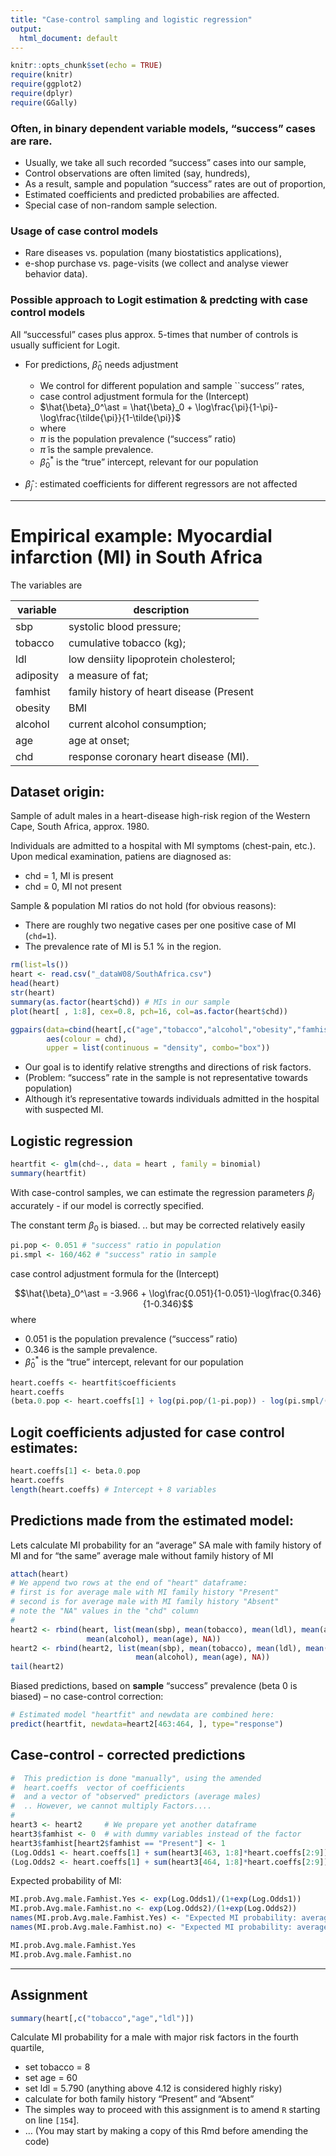 ---
title: "Case-control sampling and logistic regression"
output:
  html_document: default
---

```{r setup, include=FALSE}
knitr::opts_chunk$set(echo = TRUE)
require(knitr)
require(ggplot2)
require(dplyr)
require(GGally)
```

### Often, in binary dependent variable models, "success" cases are rare.

* Usually, we take all such recorded "success" cases into our sample,
* Control observations are often limited (say, hundreds),
* As a result, sample and population "success" rates are out of proportion,
* Estimated coefficients and predicted probabilies are affected.
* Special case of non-random sample selection. 



### Usage of case control models

* Rare diseases vs. population (many biostatistics applications), 
* e-shop purchase vs. page-visits (we collect and analyse viewer behavior data).


### Possible approach to Logit estimation & predcting with case control models

All "successful" cases plus approx. 5-times that number of controls is usually sufficient for Logit.

* For predictions, $\hat{\beta}_0$ needs adjustment

    + We control for different population and sample ``success'' rates,
    + case control adjustment formula for the (Intercept)
    + $\hat{\beta}_0^\ast = \hat{\beta}_0 + \log\frac{\pi}{1-\pi}-\log\frac{\tilde{\pi}}{1-\tilde{\pi}}$  
    + where  
    + $\pi$ is the population prevalence ("success" ratio)  
    + $\tilde{\pi}$ is the sample prevalence.  
    + $\hat{\beta}_0^\ast$ is the "true" intercept, relevant for our population  


* $\hat{\beta}_j$ : estimated coefficients for different regressors are not affected

---

# Empirical example: Myocardial infarction (MI) in South Africa

The variables are

|   variable      | description                                   |
|-----------------|-----------------------------------------------|
|   sbp           | systolic blood pressure;                      |
|   tobacco       | cumulative tobacco (kg);                      |
|   ldl           | low densiity lipoprotein   cholesterol;       |
|   adiposity     | a measure of fat;                             |
|   famhist       | family history of heart disease   (Present    |
|   obesity       | BMI                                           |
|   alcohol       | current alcohol consumption;                  |
|   age           | age at onset;                                 |
|   chd           | response  coronary heart disease (MI).        |


## Dataset origin:

Sample of adult males in a heart-disease high-risk region of the Western Cape, South Africa, approx. 1980.

Individuals are admitted to a hospital with MI symptoms (chest-pain, etc.). Upon medical examination, patiens are diagnosed as:

* chd = 1, MI is present 
* chd = 0, MI not present


Sample & population MI ratios do not hold (for obvious reasons):

* There are roughly two negative cases per one positive case of MI (`chd=1`).
* The prevalence rate of MI is 5.1 % in the region.


```{r,warning=FALSE, message=FALSE}
rm(list=ls())
heart <- read.csv("_dataW08/SouthAfrica.csv")
head(heart)
str(heart)
summary(as.factor(heart$chd)) # MIs in our sample
plot(heart[ , 1:8], cex=0.8, pch=16, col=as.factor(heart$chd))
```

```{r, warning=FALSE, message=FALSE}
ggpairs(data=cbind(heart[,c("age","tobacco","alcohol","obesity","famhist")],chd=as.factor(heart$chd)), 
        aes(colour = chd), 
        upper = list(continuous = "density", combo="box"))
```


* Our goal is to identify relative strengths and directions of risk factors.
* (Problem: "success" rate in the sample is not representative towards population)
* Although it's representative towards individuals admitted in the hospital with suspected MI.

## Logistic regression

```{r}
heartfit <- glm(chd~., data = heart , family = binomial)
summary(heartfit)
```

With case-control samples, we can estimate the regression
parameters $\beta_j$ accurately - if our model is correctly specified.

The constant term $\beta_0$ is biased.
.. but may be corrected relatively easily


```{r}
pi.pop <- 0.051 # "success" ratio in population
pi.smpl <- 160/462 # "success" ratio in sample
```

case control adjustment formula for the (Intercept)

$$\hat{\beta}_0^\ast = -3.966 + \log\frac{0.051}{1-0.051}-\log\frac{0.346}{1-0.346}$$
where

* $0.051$ is the population prevalence ("success" ratio)
* $0.346$ is the sample prevalence.
* $\hat{\beta}_0^\ast$ is the "true" intercept, relevant for our population


```{r}
heart.coeffs <- heartfit$coefficients
heart.coeffs
(beta.0.pop <- heart.coeffs[1] + log(pi.pop/(1-pi.pop)) - log(pi.smpl/(1-pi.smpl)))
```

## Logit coefficients adjusted for case control estimates:

```{r}
heart.coeffs[1] <- beta.0.pop
heart.coeffs
length(heart.coeffs) # Intercept + 8 variables
```


## Predictions made from the estimated model:

Lets calculate MI probability for an "average" SA male with family history of MI
and for "the same" average male without family history of MI


```{r}
attach(heart) 
# We append two rows at the end of "heart" dataframe:
# first is for average male with MI family history "Present"
# second is for average male with MI family history "Absent"
# note the "NA" values in the "chd" column 
#
heart2 <- rbind(heart, list(mean(sbp), mean(tobacco), mean(ldl), mean(adiposity), "Present", mean(obesity),
                 mean(alcohol), mean(age), NA))
heart2 <- rbind(heart2, list(mean(sbp), mean(tobacco), mean(ldl), mean(adiposity), "Absent", mean(obesity),
                            mean(alcohol), mean(age), NA))
tail(heart2)
```



Biased predictions, based on **sample** "success" prevalence (beta 0 is biased) -- no case-control correction:

```{r}
# Estimated model "heartfit" and newdata are combined here:
predict(heartfit, newdata=heart2[463:464, ], type="response")
```

## Case-control - corrected predictions

```{r}
#  This prediction is done "manually", using the amended
#  heart.coeffs  vector of coefficients
#  and a vector of "observed" predictors (average males)
#  .. However, we cannot multiply Factors....
#
heart3 <- heart2     # We prepare yet another dataframe 
heart3$famhist <- 0  # with dummy variables instead of the factor
heart3$famhist[heart2$famhist == "Present"] <- 1
(Log.Odds1 <- heart.coeffs[1] + sum(heart3[463, 1:8]*heart.coeffs[2:9]))
(Log.Odds2 <- heart.coeffs[1] + sum(heart3[464, 1:8]*heart.coeffs[2:9]))
```

Expected probability of MI:

```{r}
MI.prob.Avg.male.Famhist.Yes <- exp(Log.Odds1)/(1+exp(Log.Odds1))
MI.prob.Avg.male.Famhist.no <- exp(Log.Odds2)/(1+exp(Log.Odds2))
names(MI.prob.Avg.male.Famhist.Yes) <- "Expected MI probability: average male WITH family history of MI"
names(MI.prob.Avg.male.Famhist.no) <- "Expected MI probability: average male WITHOUT family history of MI"
```

```{r}
MI.prob.Avg.male.Famhist.Yes
MI.prob.Avg.male.Famhist.no
```

---

## Assignment
```{r}
summary(heart[,c("tobacco","age","ldl")])
```
Calculate MI probability for a male with major risk factors in the fourth quartile,

* set tobacco = 8
* set age = 60
* set ldl = 5.790 (anything above 4.12 is considered highly risky)
* calculate for both family history "Present" and "Absent"  
* The simples way to proceed with this assignment is to amend `R` starting on line `[154`].  
* $\dots$ (You may start by making a copy of this Rmd before amending the code)